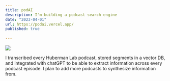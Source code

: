 ```yaml
---
title: podAI
description: I'm building a podcast search engine
date: "2023-04-01"
url: https://podai.vercel.app/
published: true
  
---
```



[![](/podai.png)](https://podai.vercel.app/)

I transcribed every Huberman Lab podcast, stored segments in a vector DB, and integrated with chatGPT to be able to extract information across every podcast episode.
I plan to add more podcasts to synthesize information from.
